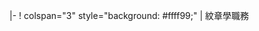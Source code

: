 <includeonly>|-
! colspan="3" style="background: #ffff99;" | 紋章學職務
</includeonly><noinclude>
{{documentation}}
</noinclude>